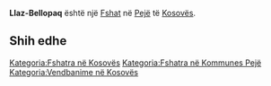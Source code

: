 {{Fshat në Kosovës
 | Emri                = Llaz-Bellopaq
| sqi_D_name = Llaz-Bellopaq
| sqi_D_FULL_NAME_RO = Llaz-Bellopaq
| sqi_D_FULL_NAME_ND_RO = Llaz-Bellopaq
| sqi_D_SORT_NAME_RG = LLAZBELLOPAQ
| sqi_D_FULL_NAME_RG = Llaz-Bellopaq
| sqi_D_FULL_NAME_ND_RG = Llaz-Bellopaq
| sqi_V_name = Llazbollpaq
| sqi_V_FULL_NAME_RO = Llazbollpaq
| sqi_V_FULL_NAME_ND_RO = Llazbollpaq
| sqi_V_SORT_NAME_RG = LLAZBOLLPAQ
| sqi_V_FULL_NAME_RG = Llazbollpaq
| sqi_V_FULL_NAME_ND_RG = Llazbollpaq
| srp_N_name = Laz
| srp_N_FULL_NAME_RO = Laz
| srp_N_FULL_NAME_ND_RO = Laz
| srp_N_SORT_NAME_RG = LAZ
| srp_N_FULL_NAME_RG = Laz
| srp_N_FULL_NAME_ND_RG = Laz
| srp_NS_name = Лаз
| srp_NS_FULL_NAME_RO = Лаз
| srp_NS_FULL_NAME_ND_RO = Лаз
| srp_NS_SORT_NAME_RG = ЛАЗ
| srp_NS_FULL_NAME_RG = Лаз
| srp_NS_FULL_NAME_ND_RG = Лаз
| srp_VS_name = Лаз Белопаћ
| srp_VS_FULL_NAME_RO = Лаз Белопаћ
| srp_VS_FULL_NAME_ND_RO = Лаз Белопаћ
| srp_VS_SORT_NAME_RG = ЛАЗБЕЛОПАЋ
| srp_VS_FULL_NAME_RG = Лаз Белопаћ
| srp_VS_FULL_NAME_ND_RG = Лаз Белопаћ

 | Emri (Rasa dhanore) = 
 | Figura              = 
 | Shteti              = Kosovo
 | Komuna              = Pejë
 | Kodi postar         = 
 | Sipërfaqja          = 

 | Popullsia           = 

 | Regj. i popullsisë  = 
 | Dend. e popullsisë  = 
 | Faqja zyrtare       = 
 <!--- Koordinatat ----> 
 | Gjerësia            = 42.708056
 | Gjatësia            = 20.220556
 | Lartësia            = 
}}
'''Llaz-Bellopaq''' është një [[Fshat]] në [[Pejë]] të [[Kosovës]].

<!-- == Gjeografia == -->
<!-- == Historia == -->
<!-- == Demografia == -->
== Shih edhe ==
{{Komuna Pejë}}
{{Kosovo-Administrata-Cung}}

[[Kategoria:Fshatra në Kosovës]]
[[Kategoria:Fshatra në Kommunes Pejë]]
[[Kategoria:Vendbanime në Kosovës]]